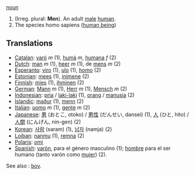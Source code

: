 [[noun]]

# (Irreg. plural: '''Men'''). An adult [[male]] [[human]].
# The species homo sapiens ([[w:human being|human being]])

==Translations==
*[[Catalan]]: [[varó]] ''m'' (1), [[humà]] ''m'', [[humana]] ''f'' (2)
*[[Dutch]]: [[man]] ''m'' (1), [[heer]] ''m'' (1), de [[mens]] ''m'' (2)
*[[Esperanto]]: [[viro]] (1), [[ulo]] (1), [[homo]] (2)
*[[Estonian]]: [[mees]] (1), [[inimene]] (2)
*[[Finnish]]: [[mies]] (1), [[ihminen]] (2)
*[[German]]: [[Mann]] ''m'' (1), [[Herr]] ''m'' (1), [[Mensch]] ''m'' (2)
*[[Indonesian]]: [[pria]] / [[laki-laki]] (1), [[orang]] / [[manusia]] (2)
*[[Islandic]]: [[maður]] (1), [[menn]] (2)
*[[Italian]]: [[uomo]] ''m'' (1), [[gente]] ''m'' (2)
*[[Japanese]]: [[男]] (おとこ, otoko) / [[男性]] (だんせい, dansei) (1), [[人]] (ひと, hito) / [[人間]] (にんげん, nin-gen) (2)
*[[Korean]]: [[사람]] (saram) (1), [[남자]] (namja) (2)
*[[Lojban]]: [[nanmu]] (1), [[remna]] (2)
*[[Polaris]]: [[omi]]
*[[Spanish]]: [[varón]], para el género masculino (1); [[hombre]] para el ser humano (tanto varón como [[mujer]]) (2).

See also : [[boy]].